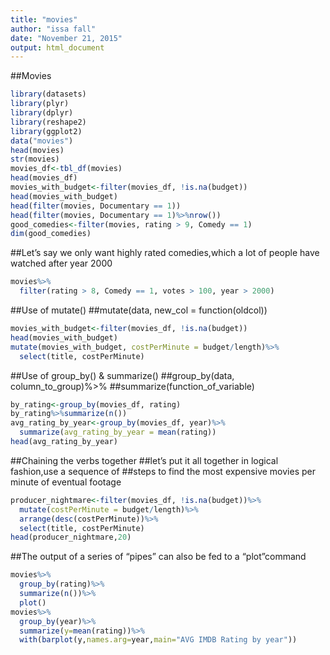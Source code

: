 ---
title: "movies"
author: "issa fall"
date: "November 21, 2015"
output: html_document
---

##Movies
```{r,echo=TRUE}
library(datasets)
library(plyr)
library(dplyr)
library(reshape2)
library(ggplot2)
data("movies")
head(movies)
str(movies)
movies_df<-tbl_df(movies)
head(movies_df)
movies_with_budget<-filter(movies_df, !is.na(budget))
head(movies_with_budget)
head(filter(movies, Documentary == 1))
head(filter(movies, Documentary == 1)%>%nrow())
good_comedies<-filter(movies, rating > 9, Comedy == 1)
dim(good_comedies)
```
##Let's say we only want highly rated comedies,which a lot of people have watched after year 2000
```{r,echo=TRUE}
movies%>%
  filter(rating > 8, Comedy == 1, votes > 100, year > 2000)
```
##Use of mutate()
##mutate(data, new_col = function(oldcol))
```{r mutate,echo=TRUE}
movies_with_budget<-filter(movies_df, !is.na(budget))
head(movies_with_budget)
mutate(movies_with_budget, costPerMinute = budget/length)%>%
  select(title, costPerMinute)
```
##Use of group_by() & summarize()
##group_by(data, column_to_group)%>%
##summarize(function_of_variable)
```{r,echo=TRUE}
by_rating<-group_by(movies_df, rating)
by_rating%>%summarize(n())
avg_rating_by_year<-group_by(movies_df, year)%>%
  summarize(avg_rating_by_year = mean(rating))
head(avg_rating_by_year)
```
##Chaining the verbs together
##let's put it all together in logical fashion,use a sequence of
##steps to find the most expensive movies per minute of eventual footage
```{r,echo=TRUE}
producer_nightmare<-filter(movies_df, !is.na(budget))%>%
  mutate(costPerMinute = budget/length)%>%
  arrange(desc(costPerMinute))%>%
  select(title, costPerMinute)
head(producer_nightmare,20)
```
##The output of a series of "pipes" can also be fed to a "plot"command
```{r plot,echo=TRUE}
movies%>%
  group_by(rating)%>%
  summarize(n())%>%
  plot()
movies%>%
  group_by(year)%>%
  summarize(y=mean(rating))%>%
  with(barplot(y,names.arg=year,main="AVG IMDB Rating by year"))
```





